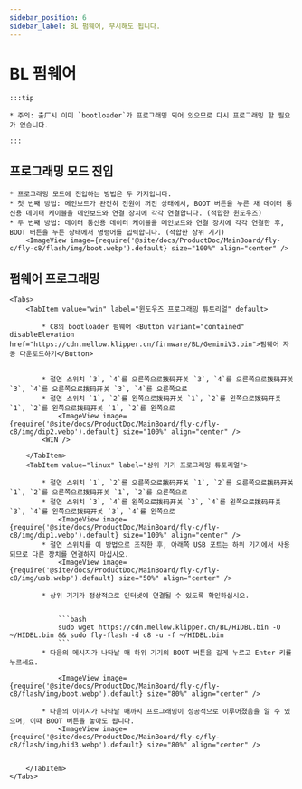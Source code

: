 ```yaml
---
sidebar_position: 6
sidebar_label: BL 펌웨어, 무시해도 됩니다.
---
```



# BL 펌웨어

    :::tip

    * 주의: 출⼚시 이미 `bootloader`가 프로그래밍 되어 있으므로 다시 프로그래밍 할 필요가 없습니다.

    :::

## 프로그래밍 모드 진입


    * 프로그래밍 모드에 진입하는 방법은 두 가지입니다.
    * 첫 번째 방법: 메인보드가 완전히 전원이 꺼진 상태에서, BOOT 버튼을 누른 채 데이터 통신용 데이터 케이블을 메인보드와 연결 장치에 각각 연결합니다. (적합한 윈도우즈)
    * 두 번째 방법: 데이터 통신용 데이터 케이블을 메인보드와 연결 장치에 각각 연결한 후, BOOT 버튼을 누른 상태에서 명령어를 입력합니다. (적합한 상위 기기)
        <ImageView image={require('@site/docs/ProductDoc/MainBoard/fly-c/fly-c8/flash/img/boot.webp').default} size="100%" align="center" />

## 펌웨어 프로그래밍
    <Tabs>
        <TabItem value="win" label="윈도우즈 프로그래밍 튜토리얼" default>

            * C8의 bootloader 펌웨어 <Button variant="contained" disableElevation href="https://cdn.mellow.klipper.cn/firmware/BL/GeminiV3.bin">펌웨어 자동 다운로드하기</Button>


            * 절연 스위치 `3`, `4`를 오른쪽으로拨码开关 `3`, `4`를 오른쪽으로拨码开关 `3`, `4`를 오른쪽으로拨码开关 `3`, `4`를 오른쪽으로
            * 절연 스위치 `1`, `2`를 왼쪽으로拨码开关 `1`, `2`를 왼쪽으로拨码开关 `1`, `2`를 왼쪽으로拨码开关 `1`, `2`를 왼쪽으로
                <ImageView image={require('@site/docs/ProductDoc/MainBoard/fly-c/fly-c8/img/dip2.webp').default} size="100%" align="center" />
            <WIN />

        </TabItem>
        <TabItem value="linux" label="상위 기기 프로그래밍 튜토리얼">

            * 절연 스위치 `1`, `2`를 오른쪽으로拨码开关 `1`, `2`를 오른쪽으로拨码开关 `1`, `2`를 오른쪽으로拨码开关 `1`, `2`를 오른쪽으로
            * 절연 스위치 `3`, `4`를 왼쪽으로拨码开关 `3`, `4`를 왼쪽으로拨码开关 `3`, `4`를 왼쪽으로拨码开关 `3`, `4`를 왼쪽으로
                <ImageView image={require('@site/docs/ProductDoc/MainBoard/fly-c/fly-c8/img/dip1.webp').default} size="100%" align="center" />
            * 절연 스위치를 이 방법으로 조작한 후, 아래쪽 USB 포트는 하위 기기에서 사용되므로 다른 장치를 연결하지 마십시오.
                <ImageView image={require('@site/docs/ProductDoc/MainBoard/fly-c/fly-c8/img/usb.webp').default} size="50%" align="center" />

            * 상위 기기가 정상적으로 인터넷에 연결될 수 있도록 확인하십시오.


                ```bash
                sudo wget https://cdn.mellow.klipper.cn/BL/HIDBL.bin -O ~/HIDBL.bin && sudo fly-flash -d c8 -u -f ~/HIDBL.bin
                ```
            * 다음의 메시지가 나타날 때 하위 기기의 BOOT 버튼을 길게 누르고 Enter 키를 누르세요.

                <ImageView image={require('@site/docs/ProductDoc/MainBoard/fly-c/fly-c8/flash/img/boot.webp').default} size="80%" align="center" />

            * 다음의 이미지가 나타날 때까지 프로그래밍이 성공적으로 이루어졌음을 알 수 있으며, 이때 BOOT 버튼을 놓아도 됩니다.
                <ImageView image={require('@site/docs/ProductDoc/MainBoard/fly-c/fly-c8/flash/img/hid3.webp').default} size="80%" align="center" />


        </TabItem>
    </Tabs>
